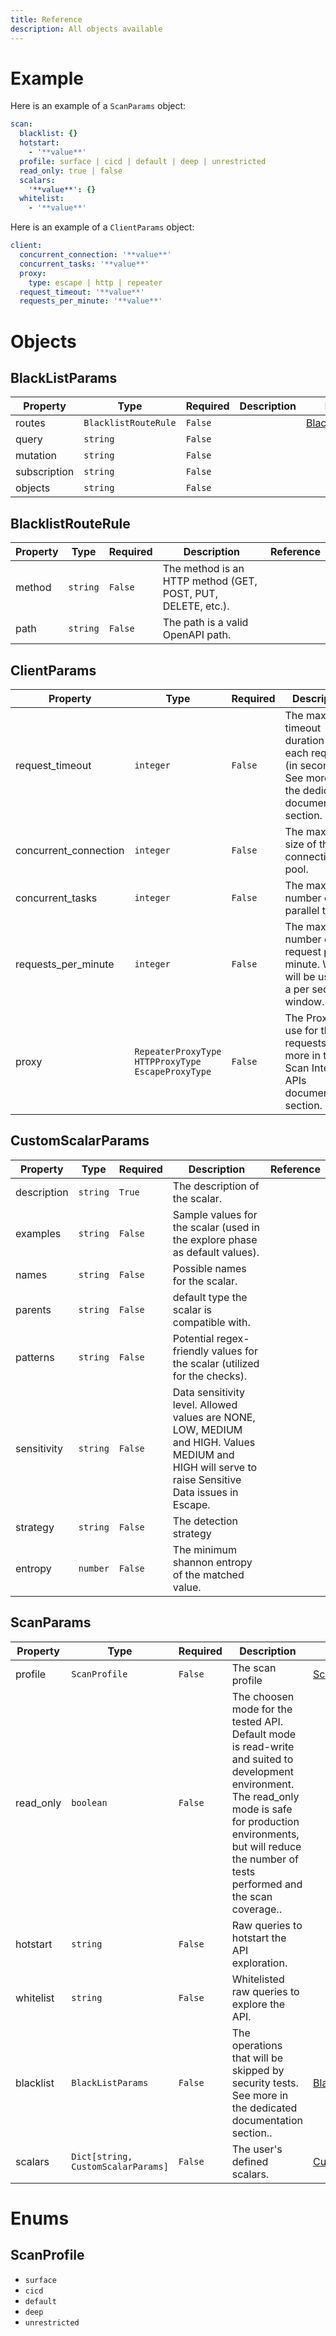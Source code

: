 ```yaml
---
title: Reference
description: All objects available
---
```


# Example

Here is an example of a `ScanParams` object:

```yaml
scan:
  blacklist: {}
  hotstart:
    - '**value**'
  profile: surface | cicd | default | deep | unrestricted
  read_only: true | false
  scalars:
    '**value**': {}
  whitelist:
    - '**value**'
```

Here is an example of a `ClientParams` object:

```yaml
client:
  concurrent_connection: '**value**'
  concurrent_tasks: '**value**'
  proxy:
    type: escape | http | repeater
  request_timeout: '**value**'
  requests_per_minute: '**value**'
```


# Objects


## <a id="BlackListParams"></a>BlackListParams

| Property   | Type       | Required | Description | Reference |
|------------|------------|-----|-------------|-----------|
| routes | `BlacklistRouteRule` | `False` |  | [BlacklistRouteRule](#BlacklistRouteRule) |
| query | `string` | `False` |  |  |
| mutation | `string` | `False` |  |  |
| subscription | `string` | `False` |  |  |
| objects | `string` | `False` |  |  |


## <a id="BlacklistRouteRule"></a>BlacklistRouteRule

| Property   | Type       | Required | Description | Reference |
|------------|------------|-----|-------------|-----------|
| method | `string` | `False` | The method is an HTTP method (GET, POST, PUT, DELETE, etc.). |  |
| path | `string` | `False` | The path is a valid OpenAPI path. |  |


## <a id="ClientParams"></a>ClientParams

| Property   | Type       | Required | Description | Reference |
|------------|------------|-----|-------------|-----------|
| request_timeout | `integer` | `False` | The maximum timeout duration for each request (in seconds). See more in the dedicated documentation section. |  |
| concurrent_connection | `integer` | `False` | The maximum size of the connections pool. |  |
| concurrent_tasks | `integer` | `False` | The maximum number of parallel tasks. |  |
| requests_per_minute | `integer` | `False` | The maximum number of request per minute. Which will be used on a per second window. |  |
| proxy | `RepeaterProxyType HTTPProxyType EscapeProxyType` | `False` | The Proxy to use for the requests. See more in the Scan Internal APIs documentation section. |  |


## <a id="CustomScalarParams"></a>CustomScalarParams

| Property   | Type       | Required | Description | Reference |
|------------|------------|-----|-------------|-----------|
| description | `string` | `True` | The description of the scalar. |  |
| examples | `string` | `False` | Sample values for the scalar (used in the explore phase as default values). |  |
| names | `string` | `False` | Possible names for the scalar. |  |
| parents | `string` | `False` | default type the scalar is compatible with. |  |
| patterns | `string` | `False` | Potential regex-friendly values for the scalar (utilized for the checks). |  |
| sensitivity | `string` | `False` | Data sensitivity level. Allowed values are NONE, LOW, MEDIUM and HIGH. Values MEDIUM and HIGH will serve to raise Sensitive Data issues in Escape. |  |
| strategy | `string` | `False` | The detection strategy |  |
| entropy | `number` | `False` | The minimum shannon entropy of the matched value. |  |


## <a id="ScanParams"></a>ScanParams

| Property   | Type       | Required | Description | Reference |
|------------|------------|-----|-------------|-----------|
| profile | `ScanProfile` | `False` | The scan profile | [ScanProfile](#ScanProfile) |
| read_only | `boolean` | `False` | The choosen mode for the tested API. Default mode is read-write and suited to development environment. The read_only mode is safe for production environments, but will reduce the number of tests performed and the scan coverage.. |  |
| hotstart | `string` | `False` | Raw queries to hotstart the API exploration. |  |
| whitelist | `string` | `False` | Whitelisted raw queries to explore the API. |  |
| blacklist | `BlackListParams` | `False` | The operations that will be skipped by security tests. See more in the dedicated documentation section.. | [BlackListParams](#BlackListParams) |
| scalars | `Dict[string, CustomScalarParams]` | `False` | The user&#39;s defined scalars. | [CustomScalarParams](#CustomScalarParams) |



# Enums

## <a id="ScanProfile"></a>ScanProfile

- `surface`
- `cicd`
- `default`
- `deep`
- `unrestricted`
